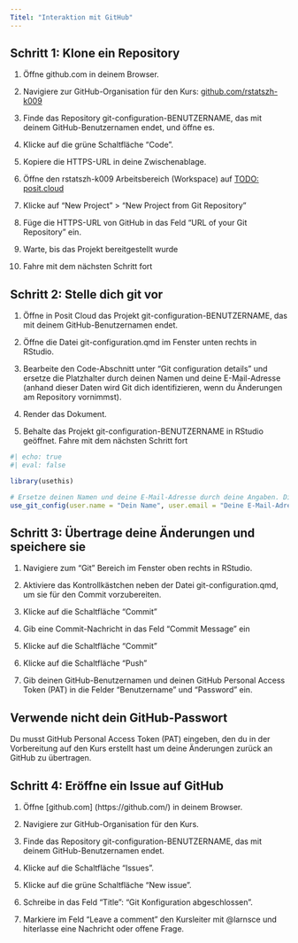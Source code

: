 ```yaml
---
Titel: "Interaktion mit GitHub"
---
```


## Schritt 1: Klone ein Repository

1. Öffne github.com in deinem Browser.

2. Navigiere zur GitHub-Organisation für den Kurs: [github.com/rstatszh-k009](https://github.com/rstatszh-k009)

3. Finde das Repository git-configuration-BENUTZERNAME, das mit deinem GitHub-Benutzernamen endet, und öffne es.

4. Klicke auf die grüne Schaltfläche "Code".

5. Kopiere die HTTPS-URL in deine Zwischenablage.

6. Öffne den rstatszh-k009 Arbeitsbereich (Workspace) auf [TODO: posit.cloud]()

7. Klicke auf "New Project" > "New Project from Git Repository"

8. Füge die HTTPS-URL von GitHub in das Feld "URL of your Git Repository" ein.

9. Warte, bis das Projekt bereitgestellt wurde

10. Fahre mit dem nächsten Schritt fort

## Schritt 2: Stelle dich git vor

1. Öffne in Posit Cloud das Projekt git-configuration-BENUTZERNAME, das mit deinem GitHub-Benutzernamen endet.

2. Öffne die Datei git-configuration.qmd im Fenster unten rechts in RStudio.

3. Bearbeite den Code-Abschnitt unter "Git configuration details" und ersetze die Platzhalter durch deinen Namen und 
deine E-Mail-Adresse (anhand dieser Daten wird Git dich identifizieren, wenn du Änderungen am Repository vornimmst).

4. Render das Dokument.

5. Behalte das Projekt git-configuration-BENUTZERNAME in RStudio geöffnet. Fahre mit dem nächsten Schritt fort

```r
#| echo: true
#| eval: false

library(usethis)

# Ersetze deinen Namen und deine E-Mail-Adresse durch deine Angaben. Die Anführungszeichen "" nicht löschen.
use_git_config(user.name = "Dein Name", user.email = "Deine E-Mail-Adresse")
```

## Schritt 3: Übertrage deine Änderungen und speichere sie

1. Navigiere zum "Git" Bereich im Fenster oben rechts in RStudio.

2. Aktiviere das Kontrollkästchen neben der Datei git-configuration.qmd, um sie für den Commit vorzubereiten.

3. Klicke auf die Schaltfläche "Commit"

4. Gib eine Commit-Nachricht in das Feld "Commit Message" ein

5. Klicke auf die Schaltfläche "Commit"

6. Klicke auf die Schaltfläche "Push"

7. Gib deinen GitHub-Benutzernamen und [deinen GitHub Personal Access Token (PAT)]{.highlight-yellow} in die Felder "Benutzername" und ["Password"]{.highlight-yellow} ein.

::: callout-important
## Verwende nicht dein GitHub-Passwort

Du musst GitHub Personal Access Token (PAT) eingeben, den du in der Vorbereitung auf den Kurs erstellt hast um deine Änderungen zurück an GitHub zu übertragen.
:::

## Schritt 4: Eröffne ein Issue auf GitHub

1. Öffne [github.com] (https://github.com/) in deinem Browser.

2. Navigiere zur GitHub-Organisation für den Kurs.

3. Finde das Repository git-configuration-BENUTZERNAME, das mit deinem GitHub-Benutzernamen endet.

4. Klicke auf die Schaltfläche "Issues".

5. Klicke auf die grüne Schaltfläche "New issue".

6. Schreibe in das Feld "Title": "Git Konfiguration abgeschlossen".

7. Markiere im Feld "Leave a comment" den Kursleiter mit @larnsce und hiterlasse eine Nachricht oder offene Frage.
